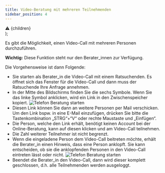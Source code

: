 ```yaml
---
title: Video-Beratung mit mehreren Teilnehmenden
sidebar_position: 4
---
```


  <div
    style={{
      color: "white",
      backgroundColor: "#c33218",
      padding: "10px",
      marginBottom: "20px",
    }}
  >
    &#9888; {children}
  </div>
);

Es gibt die Möglichkeit, einen Video-Call mit mehreren Personen durchzuführen.

<Boxed>
  <strong>Wichtig:</strong> Diese Funktion steht nur den Berater_innen zur
  Verfügung.
</Boxed>

<span>Die Vorgehensweise ist dann Folgende: </span>

- Sie starten als Berater_in die Video-Call mit einem Ratsuchenden. Es öffnet sich das Fenster für die Video-Call und dann muss der Ratsuchende Ihre Anfrage annehmen.
- In der Mitte des Bildschirms finden Sie die sechs Symbole. Wenn Sie das linke Symbol anklicken, wird ein Link in den Zwischenspeicher kopiert.
  ![Telefon Beratung starten](../../static/img/images-tsys/02_Videoberatung_16.png)
- Diesen Link können Sie dann an weitere Personen per Mail verschicken. Um den Link bspw. in eine E-Mail einzufügen, drücken Sie bitte die Tastenkombination „STRG“+“V“ oder rechte Maustaste und „Einfügen“.
- Die Person, welche den Link erhält, benötigt keinen Account bei der Online-Beratung, kann auf diesen klicken und am Video-Call teilnehmen.
- Die Zahl weiterer Teilnehmer ist nicht begrenzt.
- Wenn die eingeladene Person dem Video-Call beitreten möchte, erhält die Berater_in einen Hinweis, dass eine Person anklopft. Sie kann entscheiden, ob sie die anklopfenden Personen in den Video-Call eintreten lässt oder nicht.
  ![Telefon Beratung starten](../../static/img/images-tsys/02_Videoberatung_17.png)
- Beendet die Berater_in den Video-Call, dann wird dieser komplett geschlossen, d.h. alle Teilnehmenden werden ausgeloggt.

